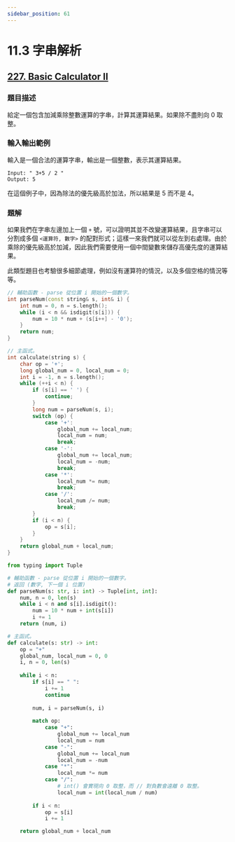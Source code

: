 ```yaml
---
sidebar_position: 61
---
```


# 11.3 字串解析

## [227. Basic Calculator II](https://leetcode.com/problems/basic-calculator-ii/)

### 題目描述

給定一個包含加減乘除整數運算的字串，計算其運算結果。如果除不盡則向 0 取整。

### 輸入輸出範例

輸入是一個合法的運算字串，輸出是一個整數，表示其運算結果。

```
Input: " 3+5 / 2 "
Output: 5
```

在這個例子中，因為除法的優先級高於加法，所以結果是 5 而不是 4。

### 題解

如果我們在字串左邊加上一個 `+` 號，可以證明其並不改變運算結果，且字串可以分割成多個 `<運算符, 數字>` 的配對形式；這樣一來我們就可以從左到右處理。由於乘除的優先級高於加減，因此我們需要使用一個中間變數來儲存高優先度的運算結果。

此類型題目也考驗很多細節處理，例如沒有運算符的情況，以及多個空格的情況等等。

<Tabs>
<TabItem value="cpp" label="C++">

```cpp
// 輔助函數 - parse 從位置 i 開始的一個數字。
int parseNum(const string& s, int& i) {
    int num = 0, n = s.length();
    while (i < n && isdigit(s[i])) {
        num = 10 * num + (s[i++] - '0');
    }
    return num;
}

// 主函式。
int calculate(string s) {
    char op = '+';
    long global_num = 0, local_num = 0;
    int i = -1, n = s.length();
    while (++i < n) {
        if (s[i] == ' ') {
            continue;
        }
        long num = parseNum(s, i);
        switch (op) {
            case '+':
                global_num += local_num;
                local_num = num;
                break;
            case '-':
                global_num += local_num;
                local_num = -num;
                break;
            case '*':
                local_num *= num;
                break;
            case '/':
                local_num /= num;
                break;
        }
        if (i < n) {
            op = s[i];
        }
    }
    return global_num + local_num;
}

```

</TabItem>
<TabItem value="py" label="Python">

```py
from typing import Tuple

# 輔助函數 - parse 從位置 i 開始的一個數字。
# 返回 (數字, 下一個 i 位置)
def parseNum(s: str, i: int) -> Tuple[int, int]:
    num, n = 0, len(s)
    while i < n and s[i].isdigit():
        num = 10 * num + int(s[i])
        i += 1
    return (num, i)

# 主函式。
def calculate(s: str) -> int:
    op = "+"
    global_num, local_num = 0, 0
    i, n = 0, len(s)
    
    while i < n:
        if s[i] == " ":
            i += 1
            continue
        
        num, i = parseNum(s, i)
        
        match op:
            case "+":
                global_num += local_num
                local_num = num
            case "-":
                global_num += local_num
                local_num = -num
            case "*":
                local_num *= num
            case "/":
                # int() 會實現向 0 取整，而 // 對負數會遠離 0 取整。
                local_num = int(local_num / num)
        
        if i < n:
            op = s[i]
            i += 1

    return global_num + local_num

```

</TabItem>

</Tabs>